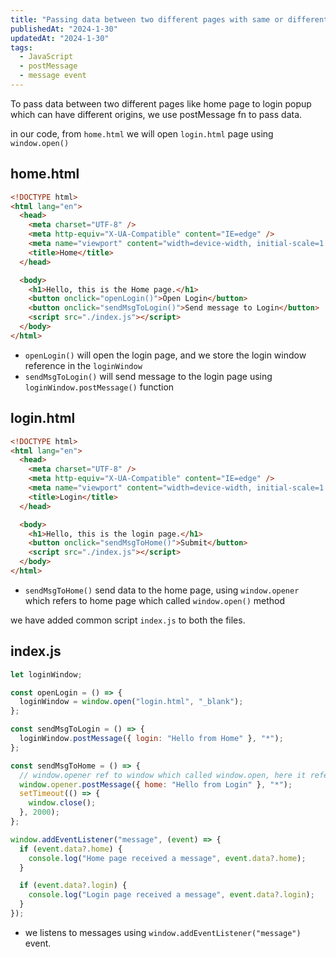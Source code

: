 ```yaml
---
title: "Passing data between two different pages with same or different origin in javascript"
publishedAt: "2024-1-30"
updatedAt: "2024-1-30"
tags:
  - JavaScript
  - postMessage
  - message event
---
```


To pass data between two different pages like home page to login popup which can have different origins,
we use postMessage fn to pass data.

in our code, from `home.html` we will open `login.html` page using `window.open()`

## home.html

```html
<!DOCTYPE html>
<html lang="en">
  <head>
    <meta charset="UTF-8" />
    <meta http-equiv="X-UA-Compatible" content="IE=edge" />
    <meta name="viewport" content="width=device-width, initial-scale=1.0" />
    <title>Home</title>
  </head>

  <body>
    <h1>Hello, this is the Home page.</h1>
    <button onclick="openLogin()">Open Login</button>
    <button onclick="sendMsgToLogin()">Send message to Login</button>
    <script src="./index.js"></script>
  </body>
</html>
```

- `openLogin()` will open the login page, and we store the login window reference in the `loginWindow`
- `sendMsgToLogin()` will send message to the login page using `loginWindow.postMessage()` function

## login.html

```html
<!DOCTYPE html>
<html lang="en">
  <head>
    <meta charset="UTF-8" />
    <meta http-equiv="X-UA-Compatible" content="IE=edge" />
    <meta name="viewport" content="width=device-width, initial-scale=1.0" />
    <title>Login</title>
  </head>

  <body>
    <h1>Hello, this is the login page.</h1>
    <button onclick="sendMsgToHome()">Submit</button>
    <script src="./index.js"></script>
  </body>
</html>
```

- `sendMsgToHome()` send data to the home page, using `window.opener` which refers to home page which called `window.open()` method

we have added common script `index.js` to both the files.

## index.js

```js
let loginWindow;

const openLogin = () => {
  loginWindow = window.open("login.html", "_blank");
};

const sendMsgToLogin = () => {
  loginWindow.postMessage({ login: "Hello from Home" }, "*");
};

const sendMsgToHome = () => {
  // window.opener ref to window which called window.open, here it refers to index.html
  window.opener.postMessage({ home: "Hello from Login" }, "*");
  setTimeout(() => {
    window.close();
  }, 2000);
};

window.addEventListener("message", (event) => {
  if (event.data?.home) {
    console.log("Home page received a message", event.data?.home);
  }

  if (event.data?.login) {
    console.log("Login page received a message", event.data?.login);
  }
});
```

- we listens to messages using `window.addEventListener("message")` event.